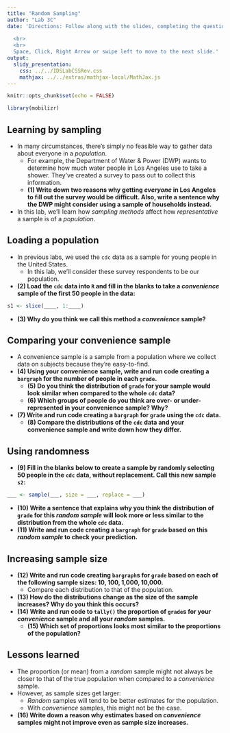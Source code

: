 ```yaml
---
title: "Random Sampling"
author: "Lab 3C"
date: 'Directions: Follow along with the slides, completing the questions in <font color=#25679E><b>blue</b></font> on your computer, and answering the questions in **red** in your journal.  
  
  <br>
  <br>
  Space, Click, Right Arrow or swipe left to move to the next slide.'
output: 
  slidy_presentation: 
    css: ../../IDSLabCSSRev.css
    mathjax: ../../extras/mathjax-local/MathJax.js
---
```


```r
knitr::opts_chunk$set(echo = FALSE)
```

```r
library(mobilizr)
```

## Learning by sampling

- In many circumstances, there's simply no feasible way to gather data about everyone in a _population_.
    - For example, the Department of Water & Power (DWP) wants to determine how much water people in Los Angeles use to take a shower. They've created a survey to pass out to collect this information.
    - **(1) Write down two reasons why getting _everyone_ in Los Angeles to fill out the survey would be difficult. Also, write a sentence why the DWP might consider using a sample of households instead.**
    
- In this lab, we'll learn how _sampling methods_ affect how _representative_ a sample is of a _population_.


## Loading a population

- In previous labs, we used the `cdc` data as a sample for young people in the United States. 
    - In this lab, we'll consider these survey respondents to be our population.
- **(2) Load the `cdc` data into `R` and fill in the blanks to take a _convenience_ sample of the first 50 people in the data:**

```r
s1 <- slice(____, 1:____)
```

- **(3) Why do you think we call this method a _convenience_ sample?**


## Comparing your convenience sample

- A convenience sample is a sample from a population where we collect data on subjects because they're easy-to-find.
- **(4) Using your convenience sample, write and run code creating a `bargraph` for the number of people in each `grade`.**
    - **(5) Do you think the distribution of `grade` for your sample would look similar when compared to the whole `cdc` data?**
    - **(6) Which groups of people do you think are over- or under-represented in your convenience sample? Why?**
- **(7) Write and run code creating a `bargraph` for `grade` using the `cdc` data.**
    - **(8) Compare the distributions of the `cdc` data and your convenience sample and write down how they differ.**


## Using randomness

- **(9) Fill in the blanks below to create a sample by randomly selecting 50 people in the `cdc` data, without replacement. Call this new sample `s2`:**

```r
___ <- sample(___, size = ___, replace = ___)
```

- **(10) Write a sentence that explains why you think the distribution of `grade` for this _random sample_ will look more or less similar to the distribution from the whole `cdc` data.**
- **(11) Write and run code creating a `bargraph` for `grade` based on this _random sample_ to check your prediction.**
    

## Increasing sample size

- **(12) Write and run code creating `bargraph`s for `grade` based on each of the following sample sizes: 10, 100, 1,000, 10,000.**
     - Compare each distribution to that of the population.
- **(13) How do the distributions change as the size of the sample increases? Why do you think this occurs?**
- **(14) Write and run code to `tally()` the proportion of `grade`s for your _convenience_ sample and all your _random_ samples.**
    - **(15) Which set of proportions looks most similar to the proportions of the population?**
    

## Lessons learned

- The proportion (or mean) from a _random_ sample might not always be closer to that of the true population when compared to a _convenience_ sample. 
- However, as sample sizes get larger: 
    - _Random_ samples will tend to be better estimates for the population.
    -  With _convenience_ samples, this might not be the case.
- **(16) Write down a reason why estimates based on _convenience_ samples might not improve even as sample size increases.**